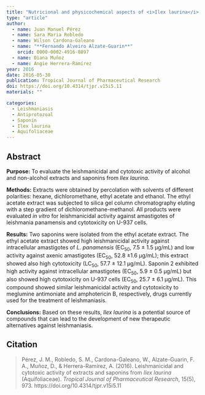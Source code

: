 ```yaml
---
title: "Nutricional and physicochemical aspects of <i>Ilex laurina</i> Kunth (Aquifoliaceae): a comparative study with <i>Ilex Paraguariensis</i>"
type: "article"
author:
  - name: Juan Manuel Pérez
  - name: Sara Maria Robledo
  - name: Wilson Cardona-Galeano
  - name: "**Fernando Alveiro Alzate-Guarin**"
    orcid: 0000-0002-4916-8897
  - name: Diana Muñoz
  - name: Angie Herrera-Ramírez
year: 2016
date: 2016-05-30
publication: Tropical Journal of Pharmaceutical Research
doi: https://doi.org/10.4314/tjpr.v15i5.11
materials: ""

categories:
  - Leishmaniasis
  - Antiprotozoal
  - Saponin
  - Ilex laurina
  - Aquifoliaceae
---
```


## Abstract

**Purpose:** To evaluate the leishmanicidal and cytotoxic activity of alcohol and non-alcohol extracts and saponins from *Ilex laurina*.

**Methods:** Extracts were obtained by percolation with solvents of different polarities: hexane, dichloromethane, ethyl acetate and ethanol. The ethyl acetate extract was subjected to silica gel column chromatography eluting with a step gradient of dichloromethane-methanol. All products were evaluated *in vitro* for leishmanicidal activity against amastigotes of leishmania panamensis and cytotoxicity on U-937 cells.

**Results:** Two saponins were isolated from the ethyl acetate extract. The ethyl acetate extract showed high leishmanicidal activity against intracellular amastigotes of *L. panamensis* (EC~50~, 7.5 ± 1.5 μg/mL) and low activity against axenic amastigotes (EC~50~, 52.8 ±1.6 μg/mL); this extract showed also high cytotoxicity (LC~50~, 57.7 ± 12.1 μg/mL). Saponin 2 exhibited high activity against intracellular amastigotes (EC~50~, 5.9 ± 0.5 μg/mL) but also showed high cytotoxicity on U-937 cells (EC~50~, 25.7 ± 6.1 μg/mL). This compound showed similar leishmanicidal activity and cytotoxicity to meglumine antimoniate and amphotericin B, respectively, drugs currently used for the treatment of leishmaniasis.

**Conclusions:** Based on these results, *Ilex laurina* is a potential source of compounds that can lead to the development of new therapeutic alternatives against leishmaniasis.

## Citation

> Pérez, J. M., Robledo, S. M., Cardona-Galeano, W., Alzate-Guarin, F. A., Muñoz, D., & Herrera-Ramírez, A. (2016). Leishmanicidal and cytotoxic activity of extracts and saponins from *Ilex laurina* (Aquifoliaceae). *Tropical Journal of Pharmaceutical Research*, 15(5), 973. https://doi.org/10.4314/tjpr.v15i5.11
